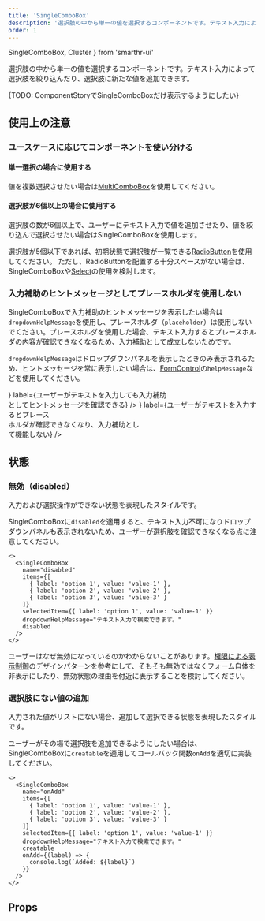 ```yaml
---
title: 'SingleComboBox'
description: '選択肢の中から単一の値を選択するコンポーネントです。テキスト入力によって選択肢を絞り込んだり、選択肢に新たな値を追加できます。'
order: 1
---
```

  SingleComboBox,
  Cluster
} from 'smarthr-ui'

選択肢の中から単一の値を選択するコンポーネントです。テキスト入力によって選択肢を絞り込んだり、選択肢に新たな値を追加できます。

{TODO: ComponentStoryでSingleComboBoxだけ表示するようにしたい}

<ComponentStory name="ComboBox" />

## 使用上の注意

### ユースケースに応じてコンポーネントを使い分ける

#### 単一選択の場合に使用する

値を複数選択させたい場合は[MultiComboBox](/products/components/combo-box/multi-combo-box/)を使用してください。

#### 選択肢が6個以上の場合に使用する

選択肢の数が6個以上で、ユーザーにテキスト入力で値を追加させたり、値を絞り込んで選択させたい場合はSingleComboBoxを使用します。

選択肢が5個以下であれば、初期状態で選択肢が一覧できる[RadioButton](/products/components/radio-button/)を使用してください。
ただし、RadioButtonを配置する十分スペースがない場合は、SingleComboBoxや[Select](/products/components/select/)の使用を検討します。

### 入力補助のヒントメッセージとしてプレースホルダを使用しない

SingleComboBoxで入力補助のヒントメッセージを表示したい場合は`dropdownHelpMessage`を使用し、プレースホルダ（`placeholder`）は使用しないでください。プレースホルダを使用した場合、テキスト入力するとプレースホルダの内容が確認できなくなるため、入力補助として成立しないためです。

`dropdownHelpMessage`はドロップダウンパネルを表示したときのみ表示されるため、ヒントメッセージを常に表示したい場合は、[FormControl](/products/components/form-control/)の`helpMessage`などを使用してください。

<Cluster gap={1}>
  <DoAndDont
    type="do"
    img={<StaticImage src={singleComboBoxDo} alt="Do" width="346" />}
    label={<Text>ユーザーがテキストを入力しても入力補助<br/>としてヒントメッセージを確認できる</Text>}
  />
  <DoAndDont
    type="dont"
    img={<StaticImage src={singleComboBoxDont} alt="Dont" width="346" />}
    label={<Text>ユーザーがテキストを入力するとプレース<br/>ホルダが確認できなくなり、入力補助とし<br/>て機能しない</Text>}
  />
</Cluster>

## 状態

### 無効（disabled）

入力および選択操作ができない状態を表現したスタイルです。

SingleComboBoxに`disabled`を適用すると、テキスト入力不可になりドロップダウンパネルも表示されないため、ユーザーが選択肢を確認できなくなる点に注意してください。

```tsx editable codeBlock noIframe
<>
  <SingleComboBox
    name="disabled"
    items={[
      { label: 'option 1', value: 'value-1' },
      { label: 'option 2', value: 'value-2' },
      { label: 'option 3', value: 'value-3' }
    ]}
    selectedItem={{ label: 'option 1', value: 'value-1' }}
    dropdownHelpMessage="テキスト入力で検索できます。"
    disabled
  />
</>
```

ユーザーはなぜ無効になっているのかわからないことがあります。[権限による表示制御](/products/design-patterns/access-control-pattern/)のデザインパターンを参考にして、そもそも無効ではなくフォーム自体を非表示にしたり、無効状態の理由を付近に表示することを検討してください。

### 選択肢にない値の追加

入力された値がリストにない場合、追加して選択できる状態を表現したスタイルです。

ユーザーがその場で選択肢を追加できるようにしたい場合は、SingleComboBoxに`creatable`を適用してコールバック関数`onAdd`を適切に実装してください。

```tsx editable codeBlock noIframe
<>
  <SingleComboBox
    name="onAdd"
    items={[
      { label: 'option 1', value: 'value-1' },
      { label: 'option 2', value: 'value-2' },
      { label: 'option 3', value: 'value-3' }
    ]}
    selectedItem={{ label: 'option 1', value: 'value-1' }}
    dropdownHelpMessage="テキスト入力で検索できます。"
    creatable
    onAdd={(label) => {
      console.log(`Added: ${label}`)
    }}
  />
</>
```

## Props

<ComponentPropsTable name="SingleComboBox" showTitle />
